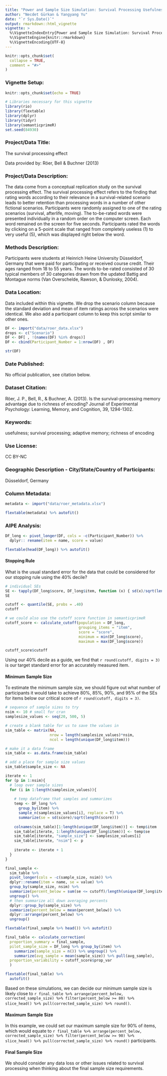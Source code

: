 ```yaml
---
title: "Power and Sample Size Simulation: Survival Processing Usefulness"
author: "Necdet Gürkan & Yangyang Yu"
date: "`r Sys.Date()`"
output: rmarkdown::html_vignette
vignette: >
  %\VignetteIndexEntry{Power and Sample Size Simulation: Survival Processing Usefulness}
  %\VignetteEngine{knitr::rmarkdown}
  %\VignetteEncoding{UTF-8}
---
```


```r
knitr::opts_chunk$set(
  collapse = TRUE,
  comment = "#>"
)
```

### Vignette Setup: 

```r
knitr::opts_chunk$set(echo = TRUE)

# Libraries necessary for this vignette
library(rio)
library(flextable)
library(dplyr)
library(tidyr)
library(semanticprimeR)
set.seed(84930)
```

### Project/Data Title: 

The survival processing effect

Data provided by: Röer, Bell & Buchner (2013)

### Project/Data Description: 

The data come from a conceptual replication study on the survival processing effect. The survival processing effect refers to the finding that rating words according to their relevance in a survival-related scenario leads to better retention than processing words in a number of other fictional scenarios. Participants were randomly assigned to one of the rating scenarios (survival, afterlife, moving). The to-be-rated words were presented individually in a random order on the computer screen. Each word remained on the screen for five seconds. Participants rated the words by clicking on a 5-point scale that ranged from completely useless (1) to very useful (5), which was displayed right below the word.

### Methods Description: 

Participants were students at Heinrich Heine University Düsseldorf, Germany that were paid for participating or received course credit. Their ages ranged from 18 to 55 years. The words to-be-rated consisted of 30 typical members of 30 categories drawn from the updated Battig and Montague norms (Van Overschelde, Rawson, & Dunlosky, 2004).

### Data Location: 

Data included within this vignette. We drop the scenario column because the standard deviation and mean of item ratings across the scenarios were  identical. We also add a participant column to keep this script similar to other ones.

```r
DF <- import("data/roer_data.xlsx")
drops <- c("Scenario")
DF <- DF[ , !(names(DF) %in% drops)]
DF <- cbind(Participant_Number = 1:nrow(DF) , DF)

str(DF)
```

### Date Published: 

No official publication, see citation below.  

### Dataset Citation: 

Röer, J. P., Bell, R., & Buchner, A. (2013). Is the survival-processing memory advantage due to richness of encoding? Journal of Experimental Psychology: Learning, Memory, and Cognition, 39, 1294-1302.

### Keywords: 

usefulness; survival processing; adaptive memory; richness of encoding

### Use License: 

CC BY-NC

### Geographic Description - City/State/Country of Participants:

Düsseldorf, Germany

### Column Metadata:

```r
metadata <- import("data/roer_metadata.xlsx")

flextable(metadata) %>% autofit()
```

### AIPE Analysis: 

```r
DF_long <- pivot_longer(DF, cols = -c(Participant_Number)) %>% 
  dplyr:: rename(item = name, score = value)

flextable(head(DF_long)) %>% autofit()
```



#### Stopping Rule

What is the usual standard error for the data that could be considered for our stopping rule using the 40% decile? 

```r
# individual SEs
SE <- tapply(DF_long$score, DF_long$item, function (x) { sd(x)/sqrt(length(x)) })
SE

cutoff <- quantile(SE, probs = .40)
cutoff

# we could also use the cutoff score function in semanticprimeR
cutoff_score <- calculate_cutoff(population = DF_long,
                                 grouping_items = "item",
                                 score = "score",
                                 minimum = min(DF_long$score),
                                 maximum = max(DF_long$score))

cutoff_score$cutoff
```

Using our 40% decile as a guide, we find that `r round(cutoff, digits = 3)` is our target standard error for an accurately measured item. 

#### Minimum Sample Size

To estimate the minimum sample size, we should figure out what number of participants it would take to achieve 80%, 85%, 90%, and 95% of the SEs for items below our critical score of `r round(cutoff, digits = 3)`.

```r
# sequence of sample sizes to try
nsim <- 10 # small for cran
samplesize_values <- seq(20, 500, 5)

# create a blank table for us to save the values in 
sim_table <- matrix(NA, 
                    nrow = length(samplesize_values)*nsim, 
                    ncol = length(unique(DF_long$item)))

# make it a data frame
sim_table <- as.data.frame(sim_table)

# add a place for sample size values 
sim_table$sample_size <- NA

iterate <- 1
for (p in 1:nsim){
  # loop over sample sizes
  for (i in 1:length(samplesize_values)){
      
    # temp dataframe that samples and summarizes
    temp <- DF_long %>% 
      group_by(item) %>% 
      sample_n(samplesize_values[i], replace = T) %>% 
      summarize(se = sd(score)/sqrt(length(score))) 
    
    colnames(sim_table)[1:length(unique(DF_long$item))] <- temp$item
    sim_table[iterate, 1:length(unique(DF_long$item))] <- temp$se
    sim_table[iterate, "sample_size"] <- samplesize_values[i]
    sim_table[iterate, "nsim"] <- p
    
    iterate <- iterate + 1
  }
}

final_sample <- 
  sim_table %>% 
  pivot_longer(cols = -c(sample_size, nsim)) %>% 
  dplyr::rename(item = name, se = value) %>% 
  group_by(sample_size, nsim) %>% 
  summarize(percent_below = sum(se <= cutoff)/length(unique(DF_long$item))) %>% 
  ungroup() %>% 
  # then summarize all down averaging percents
  dplyr::group_by(sample_size) %>% 
  summarize(percent_below = mean(percent_below)) %>% 
  dplyr::arrange(percent_below) %>% 
  ungroup()

flextable(final_sample %>% head()) %>% autofit()               
```

```r
final_table <- calculate_correction(
  proportion_summary = final_sample,
  pilot_sample_size = DF_long %>% group_by(item) %>% 
    summarize(sample_size = n()) %>% ungroup() %>% 
    summarize(avg_sample = mean(sample_size)) %>% pull(avg_sample),
  proportion_variability = cutoff_score$prop_var
  )

flextable(final_table) %>% 
  autofit()
```


Based on these simulations, we can decide our minimum sample size is likely close to `r final_table %>% arrange(percent_below, corrected_sample_size) %>% filter(percent_below >= 80) %>% slice_head() %>% pull(corrected_sample_size) %>% round()`.

#### Maximum Sample Size

In this example, we could set our maximum sample size for 90% of items, which would equate to `r final_table %>% arrange(percent_below, corrected_sample_size) %>% filter(percent_below >= 90) %>% slice_head() %>% pull(corrected_sample_size) %>% round()` participants. 

#### Final Sample Size

We should consider any data loss or other issues related to survival processing when thinking about the final sample size requirements. 
